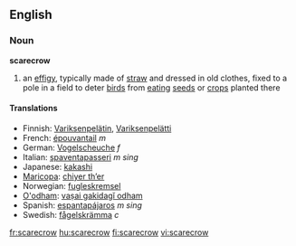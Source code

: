 ==English==
===Noun===
{{wikipedia}}
'''scarecrow'''

#an [[effigy]], typically made of [[straw]] and dressed in old clothes, fixed to a pole in a field to deter [[bird]]s from [[eating]] [[seed]]s or [[crop]]s planted there

====Translations====
*Finnish: [[Variksenpelätin]], [[Variksenpelätti]]
*French: [[épouvantail]] ''m''
*German: [[Vogelscheuche]] ''f''
*Italian: [[spaventapasseri]] ''m sing''
*Japanese: [[kakashi]]
*[[Maricopa]]: [[chiyer thʼer]]
*Norwegian: [[:no:fugleskremsel|fugleskremsel]]
*[[O'odham]]: [[vaṣai gakidagĭ odham]]
*Spanish: [[espantapájaros]] ''m sing''
*Swedish: [[fågelskrämma]] ''c''

[[fr:scarecrow]]
[[hu:scarecrow]]
[[fi:scarecrow]]
[[vi:scarecrow]]